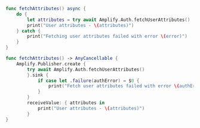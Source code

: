 <BlockSwitcher>

<Block name="Async/Await">

```swift
func fetchAttributes() async {
    do {
        let attributes = try await Amplify.Auth.fetchUserAttributes()
        print("User attributes - \(attributes)")
    } catch {
        print("Fetching user attributes failed with error \(error)")
    }
}
```

</Block>

<Block name="Combine">

```swift
func fetchAttributes() -> AnyCancellable {
    Amplify.Publisher.create {
        try await Amplify.Auth.fetchUserAttributes()
        }.sink {
            if case let .failure(authError) = $0 {
                print("Fetch user attributes failed with error \(authError)")
            }
        }
        receiveValue: { attributes in
            print("User attributes - \(attributes)")
        }
}
```

</Block>

</BlockSwitcher>

